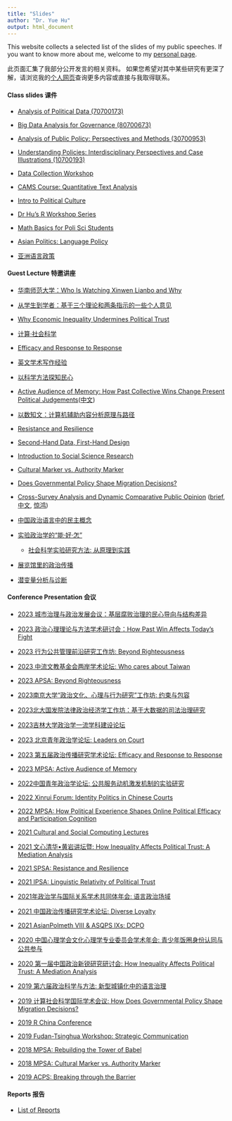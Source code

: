 ```yaml
---
title: "Slides"
author: "Dr. Yue Hu"
output: html_document
---
```


This website collects a selected list of the slides of my public speeches. 
If you want to know more about me, welcome to my [personal page](https://sammo3182.github.io).

此页面汇集了我部分公开发言的相关资料。
如果您希望对其中某些研究有更深了解，请浏览我的[个人网页](https://sammo3182.github.io)查询更多内容或直接与我取得联系。    

#### Class slides 课件

+ <a href="/slides_gh/slides/courses/analysisOfPoliticalData/index.html">Analysis of Political Data (70700173)</a>
+ <a href="/slides_gh/slides/courses/governmentalBigData/index.html">Big Data Analysis for Governance (80700673)</a>
+ <a href="/slides_gh/slides/courses/analysisOfPublicPolicy/index.html">Analysis of Public Policy: Perspectives and Methods (30700953)</a>
+ <a href="/slides_gh/slides/courses/understandingPolicy/index.html">Understanding Policies: Interdisciplinary Perspectives and Case Illustrations (10700193)</a>
+ <a href="/slides_gh/slides/courses/dgpWorkshop/index.html">Data Collection Workshop</a>
+ <a href="/slides_gh/slides/courses/camsTextAnalysis/index.html">CAMS Course: Quantitative Text Analysis</a>
+ <a href="/slides_gh/slides/guestLecture/politicalCulture.html">Intro to Political Culture</a>


+ [Dr Hu's R Workshop Series](slides/courses/rWorkshop/)
+ <a href="/slides_gh/slides/courses/mathCamp/mathcamp.html">Math Basics for Poli Sci Students</a>
+ <a href="/slides_gh/slides/courses/teachingDemo/languagePolicy.html">Asian Politics: Language Policy</a>
+ <a href="/slides_gh/slides/courses/teachingDemo/languagePolicy_cn.html">亚洲语言政策</a> 

#### Guest Lecture 特邀讲座

- [华南师范大学：Who Is Watching Xinwen Lianbo and Why](/slides_gh/slides/guestLecture/cctvAudience.html)

- <a href="/slides_gh/slides/guestLecture/gateway.html"> 从学生到学者：基于三个理论和两条指示的一些个人意见</a>

* <a href="/slides_gh/slides/conference/2020-XinruiForum/inequalityChina.html"> Why Economic Inequality Undermines Political Trust</a>

* <a href="/slides_gh/slides/guestLecture/cssThoughts.html"> 计算·社会科学</a>

* <a href="/slides_gh/slides/guestLecture/efficacy.html"> Efficacy and Response to Response</a>

* <a href="/slides_gh/slides/guestLecture/effectivelyWriting_English.html"> 英文学术写作经验</a>

* <a href="/slides_gh/slides/guestLecture/surveyMethod.html"> 以科学方法探知民心</a>

* <a href="/slides_gh/slides/guestLecture/memory.html">Active Audience of Memory: How Past Collective Wins Change Present Political Judgements</a>(<a href="/slides_gh/slides/guestLecture/memory_domestic.html">中文</a>)

* <a href="/slides_gh/slides/courses/governmentalBigData/06_textAnalaysis.html">以数知文：计算机辅助内容分析原理与路径</a>

* <a href="/slides_gh/slides/conference/2021-SPSA/ciClosure.html">Resistance and Resilience</a>

* <a href="/slides_gh/slides/conference/2021-SPSA/secondHand.html">Second-Hand Data, First-Hand Design</a>

* <a href="/slides_gh/slides/guestLecture/intro2ScientificResearch.html">Introduction to Social Science Research</a>

* <a href="/slides_gh/slides/guestLecture/authorityMarker_long.html"> Cultural Marker vs. Authority Marker</a> 

* <a href="/slides_gh/slides/guestLecture/migrantDecision_hukou.html">Does Governmental Policy Shape Migration Decisions?</a>

* <a href="/slides_gh/slides/guestLecture/dcpo.html">Cross-Survey Analysis and Dynamic Comparative Public Opinion</a> (<a href="/slides_gh/slides/guestLecture/dcpo_s.html">brief</a>, <a href="/slides_gh/slides/guestLecture/dcpo_cn.html">中文</a>, <a href="/slides_gh/slides/guestLecture/dcpo_scn.html">惊鸿</a>)

* <a href="/slides_gh/slides/guestLecture/democracyDiscourse.html">中国政治语言中的民主概念</a>

* <a href="/slides_gh/slides/guestLecture/experiment.html">实验政治学的“能·好·怎”</a>
    - <a href="/slides_gh/slides/guestLecture/experiment_s.html">社会科学实验研究方法: 从原理到实践</a>

* <a href="/slides_gh/slides/guestLecture/patriotic_bases.html">展览馆里的政治传播</a>

* <a href="/slides_gh/slides/guestLecture/latentVariable.html">潜变量分析与诊断</a>


#### Conference Presentation 会议

- [2023 城市治理与政治发展会议：基层腐败治理的民心导向与结构差异](/slides_gh/slides/conference/memory.html)

- [2023 政治心理理论与方法学术研讨会：How Past Win Affects Today's Fight](/slides_gh/slides/conference/memory.html)

- [2023 行为公共管理前沿研究工作坊: Beyond Righteousness](/slides_gh/slides/conference/psm_peer.html)

+ <a href="/slides_gh/slides/conference/taiwan.html">2023 中流文教基金会两岸学术论坛: Who cares about Taiwan</a>

+ <a href="/slides_gh/slides/conference/psm_peer.html">2023 APSA: Beyond Righteousness</a>

+ <a href="/slides_gh/slides/conference/migrantCriminal.html">2023南京大学“政治文化、心理与行为研究”工作坊: 约束与包容</a>

+ <a href="/slides_gh/slides/conference/migrantCriminal.html">2023北大国发院法律政治经济学工作坊：基于大数据的司法治理研究</a>

+ <a href="/slides_gh/slides/conference/myMethod.html">2023吉林大学政治学一流学科建设论坛</a>

+ <a href="/slides_gh/slides/conference/identity_assessor.html">2023 北京青年政治学论坛: Leaders on Court</a>

+ <a href="/slides_gh/slides/conference/efficacy.html">2023 第五届政治传播研究学术论坛: Efficacy and Response to Response</a>

+ <a href="/slides_gh/slides/conference/memory.html">2023 MPSA: Active Audience of Memory</a>

* <a href="/slides_gh/slides/conference/psm_policy.html"> 2022中国青年政治学论坛: 公共服务动机激发机制的实验研究</a>

* <a href="/slides_gh/slides/conference/identity_assessor.html"> 2022 Xinrui Forum: Identity Politics in Chinese Courts</a>

* <a href="/slides_gh/slides/conference/ope.html"> 2022 MPSA: How Political Experience Shapes Online Political Efficacy and Participation Cognition</a>

* <a href="/slides_gh/slides/conference/democracyDiscourse_en.html"> 2021 Cultural and Social Computing Lectures</a>

* <a href="/slides_gh/slides/conference/inequalityTrust_cn.html"> 2021 文心清华•黄岩讲坛暨: How Inequality Affects Political Trust: A Mediation Analysis</a>

* <a href="/slides_gh/slides/conference/ciClosure.html"> 2021 SPSA: Resistance and Resilience</a>

* <a href="/slides_gh/slides/conference/languageTrust.html"> 2021 IPSA: Linguistic Relativity of Political Trust</a>

* <a href="/slides_gh/slides/conference/languageEnglish.html"> 2021年政治学与国际关系学术共同体年会: 语言政治场域</a>

* <a href="/slides_gh/slides/conference/diverseLoyalty.html"> 2021 中国政治传播研究学术论坛: Diverse Loyalty</a>

* <a href="/slides_gh/slides/conference/dcpoDemo.html"> 2021 AsianPolmeth VIII & ASQPS IXs: DCPO</a>

* <a href="/slides_gh/slides/conference/fandom.html"> 2020 中国心理学会文化心理学专业委员会学术年会: 青少年饭圈身份认同与公共参与</a>

* <a href="/slides_gh/slides/conference/inequalityTrust.html"> 2020 第一届中国政治新锐研究研讨会: How Inequality Affects Political Trust: A Mediation Analysis</a>

* <a href="/slides_gh/slides/conference/languageGovernance.html"> 2019 第六届政治科学与方法: 新型城镇化中的语言治理</a>

* <a href="/slides_gh/slides/conference/migrant_hukou.html">2019 计算社会科学国际学术会议: How Does Governmental Policy Shape Migration Decisions?</a>

* <a href="/slides_gh/slides/conference/dotwhisker-interplot.html">2019 R China Conference</a>

* <a href="/slides_gh/slides/conference/democracyDiscourse_en.html">2019 Fudan-Tsinghua Workshop: Strategic Communication</a>

* <a href="/slides_gh/slides/conference/proficiencyTrust.html">2018 MPSA: Rebuilding the Tower of Babel</a>

* <a href="/slides_gh/slides/jobtalk/authorityMarker.html"> 2018 MPSA: Cultural Marker vs. Authority Marker</a> 

* <a href="/slides_gh/slides/conference/migrant_language.html">2019 ACPS: Breaking through the Barrier</a>

#### Reports 报告

+ <a href="/slides_gh/slides/report/index.html"> List of Reports








